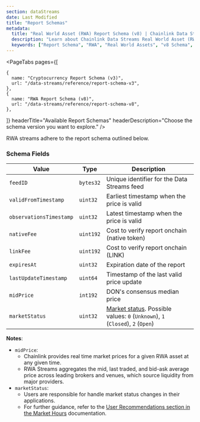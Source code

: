 ```yaml
---
section: dataStreams
date: Last Modified
title: "Report Schemas"
metadata:
  title: "Real World Asset (RWA) Report Schema (v8) | Chainlink Data Streams"
  description: "Learn about Chainlink Data Streams Real World Asset (RWA) report schema (v8), including fields, encoding, and examples for integrating RWA data in your applications."
  keywords: ["Report Schema", "RWA", "Real World Assets", "v8 Schema", "Data Format", "Report Structure"]
---
```



<DataStreams section="dsNotes" />

<PageTabs
  pages={[

    {
      name: "Cryptocurrency Report Schema (v3)",
      url: "/data-streams/reference/report-schema-v3",
    },
    {
      name: "RWA Report Schema (v8)",
      url: "/data-streams/reference/report-schema-v8",
    },

]}
headerTitle="Available Report Schemas"
headerDescription="Choose the schema version you want to explore."
/>

RWA streams adhere to the report schema outlined below.

### Schema Fields

| Value                   | Type      | Description                                                                                                 |
| ----------------------- | --------- | ----------------------------------------------------------------------------------------------------------- |
| `feedID`                | `bytes32` | Unique identifier for the Data Streams feed                                                                 |
| `validFromTimestamp`    | `uint32`  | Earliest timestamp when the price is valid                                                                  |
| `observationsTimestamp` | `uint32`  | Latest timestamp when the price is valid                                                                    |
| `nativeFee`             | `uint192` | Cost to verify report onchain (native token)                                                                |
| `linkFee`               | `uint192` | Cost to verify report onchain (LINK)                                                                        |
| `expiresAt`             | `uint32`  | Expiration date of the report                                                                               |
| `lastUpdateTimestamp`   | `uint64`  | Timestamp of the last valid price update                                                                    |
| `midPrice`              | `int192`  | DON's consensus median price                                                                                |
| `marketStatus`          | `uint32`  | [Market status](/data-streams/market-hours). Possible values: `0` (`Unknown`), `1` (`Closed`), `2` (`Open`) |

**Notes**:

- `midPrice`:
  - Chainlink provides real time market prices for a given RWA asset at any given time.
  - RWA Streams aggregates the mid, last traded, and bid-ask average price across leading brokers and venues, which source liquidity from major providers.
- `marketStatus`:
  - Users are responsible for handle market status changes in their applications.
  - For further guidance, refer to the [User Recommendations section in the Market Hours](/data-streams/market-hours#rwa-recommendations) documentation.
